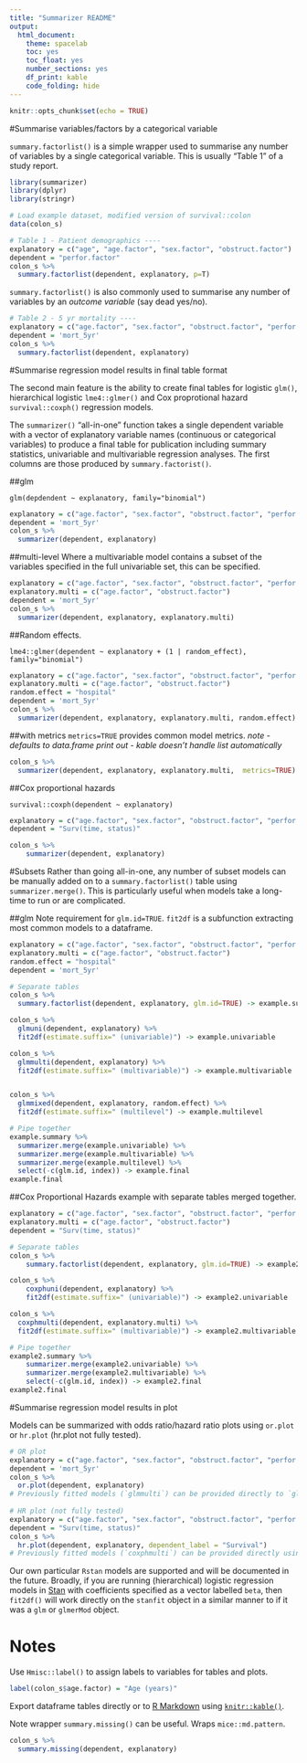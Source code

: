 ```yaml
---
title: "Summarizer README"
output: 
  html_document:
    theme: spacelab
    toc: yes
    toc_float: yes
    number_sections: yes
    df_print: kable
    code_folding: hide
---
```


```r
knitr::opts_chunk$set(echo = TRUE)
```


#Summarise variables/factors by a categorical variable

`summary.factorlist()` is a simple wrapper used to summarise any number of variables by a single categorical variable. 
This is usually "Table 1" of a study report. 

```r
library(summarizer)
library(dplyr)
library(stringr)

# Load example dataset, modified version of survival::colon
data(colon_s)

# Table 1 - Patient demographics ----
explanatory = c("age", "age.factor", "sex.factor", "obstruct.factor")
dependent = "perfor.factor"
colon_s %>%
  summary.factorlist(dependent, explanatory, p=T)

```



`summary.factorlist()` is also commonly used to summarise any number of variables by an *outcome variable* (say dead yes/no).  

```r
# Table 2 - 5 yr mortality ----
explanatory = c("age.factor", "sex.factor", "obstruct.factor", "perfor.factor")
dependent = 'mort_5yr'
colon_s %>%
  summary.factorlist(dependent, explanatory)
```

#Summarise regression model results in final table format

The second main feature is the ability to create final tables for logistic `glm()`, hierarchical logistic `lme4::glmer()` and 
Cox proprotional hazard `survival::coxph()` regression models.

The `summarizer()` "all-in-one" function takes a single dependent variable with a vector of explanatory variable names 
(continuous or categorical variables) to produce a final table for publication including summary statistics, 
univariable and multivariable regression analyses. The first columns are those produced by 
`summary.factorist()`. 

##glm

`glm(depdendent ~ explanatory, family="binomial")`

```r
explanatory = c("age.factor", "sex.factor", "obstruct.factor", "perfor.factor")
dependent = 'mort_5yr'
colon_s %>%
  summarizer(dependent, explanatory)
```

##multi-level
Where a multivariable model contains a subset of the variables specified in the full univariable set, this can be specified. 

```r
explanatory = c("age.factor", "sex.factor", "obstruct.factor", "perfor.factor")
explanatory.multi = c("age.factor", "obstruct.factor")
dependent = 'mort_5yr'
colon_s %>%
  summarizer(dependent, explanatory, explanatory.multi)
```

##Random effects. 

`lme4::glmer(dependent ~ explanatory + (1 | random_effect), family="binomial")`

```r
explanatory = c("age.factor", "sex.factor", "obstruct.factor", "perfor.factor")
explanatory.multi = c("age.factor", "obstruct.factor")
random.effect = "hospital"
dependent = 'mort_5yr'
colon_s %>%
  summarizer(dependent, explanatory, explanatory.multi, random.effect)
```

##with metrics
`metrics=TRUE` provides common model metrics. 
*note - defaults to data.frame print out - kable doesn't handle list automatically*

```r
colon_s %>%
  summarizer(dependent, explanatory, explanatory.multi,  metrics=TRUE)
```

##Cox proportional hazards 

`survival::coxph(dependent ~ explanatory)`

```r
explanatory = c("age.factor", "sex.factor", "obstruct.factor", "perfor.factor")
dependent = "Surv(time, status)"

colon_s %>% 
	summarizer(dependent, explanatory)
```

#Subsets
Rather than going all-in-one, any number of subset models can be manually added on to a `summary.factorlist()` table using `summarizer.merge()`. This is particularly useful when models take a long-time to run or are complicated. 

##glm
Note requirement for `glm.id=TRUE`. `fit2df` is a subfunction extracting most common models to a dataframe. 


```r
explanatory = c("age.factor", "sex.factor", "obstruct.factor", "perfor.factor")
explanatory.multi = c("age.factor", "obstruct.factor")
random.effect = "hospital"
dependent = 'mort_5yr'

# Separate tables
colon_s %>%
  summary.factorlist(dependent, explanatory, glm.id=TRUE) -> example.summary

colon_s %>%
  glmuni(dependent, explanatory) %>%
  fit2df(estimate.suffix=" (univariable)") -> example.univariable

colon_s %>%
  glmmulti(dependent, explanatory) %>%
  fit2df(estimate.suffix=" (multivariable)") -> example.multivariable


colon_s %>%
  glmmixed(dependent, explanatory, random.effect) %>%
  fit2df(estimate.suffix=" (multilevel") -> example.multilevel

# Pipe together
example.summary %>% 
  summarizer.merge(example.univariable) %>% 
  summarizer.merge(example.multivariable) %>% 
  summarizer.merge(example.multilevel) %>% 
  select(-c(glm.id, index)) -> example.final
example.final

```

##Cox Proportional Hazards example with separate tables merged together.

```r
explanatory = c("age.factor", "sex.factor", "obstruct.factor", "perfor.factor")
explanatory.multi = c("age.factor", "obstruct.factor")
dependent = "Surv(time, status)"

# Separate tables
colon_s %>%
	summary.factorlist(dependent, explanatory, glm.id=TRUE) -> example2.summary

colon_s %>%
	coxphuni(dependent, explanatory) %>%
	fit2df(estimate.suffix=" (univariable)") -> example2.univariable

colon_s %>%
  coxphmulti(dependent, explanatory.multi) %>%
  fit2df(estimate.suffix=" (multivariable)") -> example2.multivariable

# Pipe together
example2.summary %>% 
	summarizer.merge(example2.univariable) %>% 
	summarizer.merge(example2.multivariable) %>% 
	select(-c(glm.id, index)) -> example2.final
example2.final
```

#Summarise regression model results in plot

Models can be summarized with odds ratio/hazard ratio plots using `or.plot` or `hr.plot` (hr.plot not fully tested). 

```r
# OR plot
explanatory = c("age.factor", "sex.factor", "obstruct.factor", "perfor.factor")
dependent = 'mort_5yr'
colon_s %>%
  or.plot(dependent, explanatory)
# Previously fitted models (`glmmulti`) can be provided directly to `glmfit`  
  
# HR plot (not fully tested)
explanatory = c("age.factor", "sex.factor", "obstruct.factor", "perfor.factor")
dependent = "Surv(time, status)"
colon_s %>%
  hr.plot(dependent, explanatory, dependent_label = "Survival")
# Previously fitted models (`coxphmulti`) can be provided directly using `coxfit`
```

Our own particular `Rstan` models are supported and will be documented in the future. Broadly, if you are running (hierarchical) logistic regression models in [Stan](http://mc-stan.org/users/interfaces/rstan) with coefficients specified as a vector labelled `beta`, then `fit2df()` will work directly on the `stanfit` object in a similar manner to if it was a `glm` or `glmerMod` object. 

# Notes

Use `Hmisc::label()` to assign labels to variables for tables and plots.

```r
label(colon_s$age.factor) = "Age (years)"
```

Export dataframe tables directly or to [R Markdown](http://rmarkdown.rstudio.com) using [`knitr::kable()`](https://yihui.name/knitr/).

Note wrapper `summary.missing()` can be useful. Wraps `mice::md.pattern`.

```r
colon_s %>%
  summary.missing(dependent, explanatory)
```

